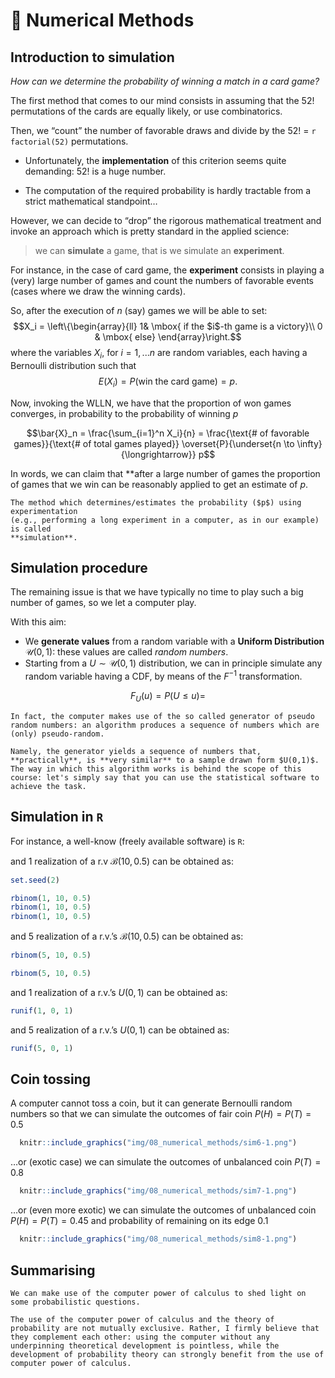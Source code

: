 # 📝 Numerical Methods {#numericalmethods}


## Introduction to simulation

_How can we determine the probability of winning a match in a card game?_

The first method that comes to our mind consists in assuming that the $52!$ permutations of the cards are equally likely, or use combinatorics.

Then, we "count" the number of favorable draws and divide by the $52!$ = `r factorial(52)` permutations.

- Unfortunately, the **implementation** of this criterion seems quite demanding: $52!$ is a huge number.

- The computation of the required probability is hardly tractable from a strict mathematical standpoint...

However,  we can decide to "drop" the rigorous mathematical treatment and invoke an approach which is pretty standard in the applied science: 

> we can **simulate** a game, that is we simulate an **experiment**.

For instance, in the case of card game, the **experiment** consists in playing a (very) large number of games and count the numbers of favorable events (cases where we draw the winning cards).

So, after the execution of $n$ (say) games we will be able to set:
$$X_i = \left\{\begin{array}{ll} 1& \mbox{ if the $i$-th game is a victory}\\ 0 & \mbox{ else} \end{array}\right.$$
where the variables $X_i$, for $i=1,...n$ are random variables, each having a Bernoulli distribution such that
$$E(X_i) = P(\text{win the card game}) = p.$$

Now, invoking the WLLN, we have that the proportion of won games converges, in probability to the probability of winning $p$

$$\bar{X}_n = \frac{\sum_{i=1}^n X_i}{n} = \frac{\text{# of favorable games}}{\text{# of total games played}} \overset{P}{\underset{n \to \infty}{\longrightarrow}} p$$

In words, we can claim that **after a large number of games the proportion
of games that we win can be reasonably applied to get an estimate of $p$. 

```definition
The method which determines/estimates the probability ($p$) using experimentation 
(e.g., performing a long experiment in a computer, as in our example) is called 
**simulation**.
```

## Simulation procedure

The remaining issue is that we have typically no time to play such a big number of games, so we let a computer play. 

With this aim:

- We **generate values** from a random variable with a **Uniform Distribution** $\mathcal{U}(0,1)$: these values are called _random numbers_. 
- Starting from a $U \sim \mathcal{U}(0,1)$ distribution, we can in principle simulate any random variable having a CDF, by means of the $F^{-1}$ transformation.

$$F_U(u) = P(U \leq u) = $$


```remark
In fact, the computer makes use of the so called generator of pseudo random numbers: an algorithm produces a sequence of numbers which are (only) pseudo-random.

Namely, the generator yields a sequence of numbers that, **practically**, is **very similar** to a sample drawn form $U(0,1)$. The way in which this algorithm works is behind the scope of this course: let's simply say that you can use the statistical software to achieve the task. 
```

## Simulation in `R`

For instance, a well-know (freely available software) is `R`:

\url{https://cran.r-project.org}	

and 1 realization of a r.v  $\mathcal{B}(10, 0.5)$ can be obtained as:

```r
set.seed(2)
```


```r
rbinom(1, 10, 0.5)
rbinom(1, 10, 0.5)
rbinom(1, 10, 0.5)
```

and 5 realization of a r.v.'s  $\mathcal{B}(10, 0.5)$ can be obtained as:

```r
rbinom(5, 10, 0.5)

rbinom(5, 10, 0.5)
```

and 1 realization of a r.v.'s  $U(0, 1)$ can be obtained as:

```r
runif(1, 0, 1)
```

and 5 realization of a r.v.'s  $U(0, 1)$ can be obtained as:

```r
runif(5, 0, 1)
```


## Coin tossing

A computer cannot toss a coin, but it can generate Bernoulli random numbers so 
that we can simulate the outcomes of fair coin $P(H)=P(T)=0.5$

```r
  knitr::include_graphics("img/08_numerical_methods/sim6-1.png")
```



...or (exotic case) we can simulate the outcomes of unbalanced coin $P(T)=0.8$

```r
  knitr::include_graphics("img/08_numerical_methods/sim7-1.png")
```

...or (even more exotic) we can simulate the outcomes of unbalanced coin $P(H)=P(T)=0.45$ and probability of remaining on its edge $0.1$

```r
  knitr::include_graphics("img/08_numerical_methods/sim8-1.png")
```

## Summarising

```remark
We can make use of the computer power of calculus to shed light on some probabilistic questions.

The use of the computer power of calculus and the theory of probability are not mutually exclusive. Rather, I firmly believe that they complement each other: using the computer without any underpinning theoretical development is pointless, while the development of probability theory can strongly benefit from the use of computer power of calculus. 
```





